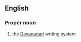 ==English==

===Proper noun===
{{en-proper noun}}

# {{lb|en|nonstandard}} the [[Devanagari]] writing system